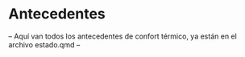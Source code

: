 # Antecedentes

-- Aquí van todos los antecedentes de confort térmico, ya están en el archivo estado.qmd --